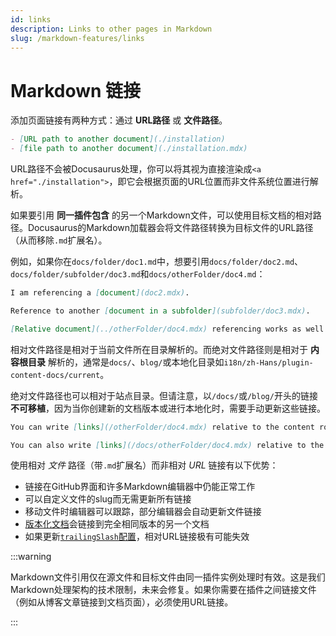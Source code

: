 ```yaml
---
id: links
description: Links to other pages in Markdown
slug: /markdown-features/links
---
```


# Markdown 链接

添加页面链接有两种方式：通过 **URL路径** 或 **文件路径**。

```md
- [URL path to another document](./installation)
- [file path to another document](./installation.mdx)
```

URL路径不会被Docusaurus处理，你可以将其视为直接渲染成`<a href="./installation">`，即它会根据页面的URL位置而非文件系统位置进行解析。

如果要引用 **同一插件包含** 的另一个Markdown文件，可以使用目标文档的相对路径。Docusaurus的Markdown加载器会将文件路径转换为目标文件的URL路径（从而移除`.md`扩展名）。

例如，如果你在`docs/folder/doc1.md`中，想要引用`docs/folder/doc2.md`、`docs/folder/subfolder/doc3.md`和`docs/otherFolder/doc4.md`：

```md title="docs/folder/doc1.md"
I am referencing a [document](doc2.mdx).

Reference to another [document in a subfolder](subfolder/doc3.mdx).

[Relative document](../otherFolder/doc4.mdx) referencing works as well.
```

相对文件路径是相对于当前文件所在目录解析的。而绝对文件路径则是相对于 **内容根目录** 解析的，通常是`docs/`、`blog/`或本地化目录如`i18n/zh-Hans/plugin-content-docs/current`。

绝对文件路径也可以相对于站点目录。但请注意，以`/docs/`或`/blog/`开头的链接 **不可移植**，因为当你创建新的文档版本或进行本地化时，需要手动更新这些链接。

```md
You can write [links](/otherFolder/doc4.mdx) relative to the content root (`/docs/`).

You can also write [links](/docs/otherFolder/doc4.mdx) relative to the site directory, but it's not recommended.
```

使用相对 _文件_ 路径（带`.md`扩展名）而非相对 _URL_ 链接有以下优势：

- 链接在GitHub界面和许多Markdown编辑器中仍能正常工作
- 可以自定义文件的slug而无需更新所有链接
- 移动文件时编辑器可以跟踪，部分编辑器会自动更新文件链接
- [版本化文档](../docs/versioning.mdx)会链接到完全相同版本的另一个文档
- 如果更新[`trailingSlash`配置](../../api/docusaurus.config.js.mdx#trailingSlash)，相对URL链接极有可能失效

:::warning

Markdown文件引用仅在源文件和目标文件由同一插件实例处理时有效。这是我们Markdown处理架构的技术限制，未来会修复。如果你需要在插件之间链接文件（例如从博客文章链接到文档页面），必须使用URL链接。

:::
